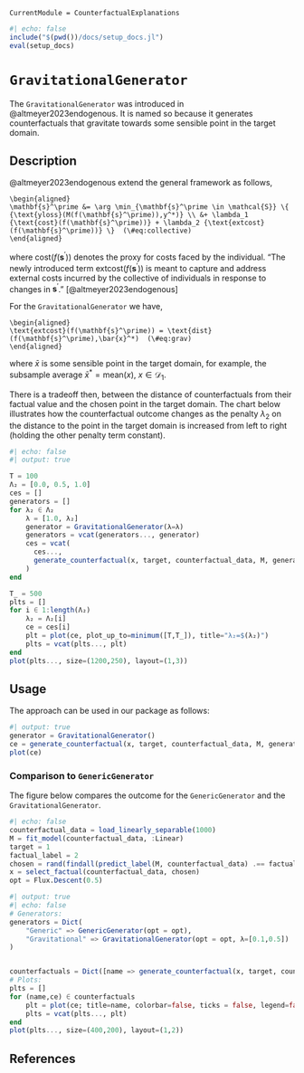 ```@meta
CurrentModule = CounterfactualExplanations 
```

```julia
#| echo: false
include("$(pwd())/docs/setup_docs.jl")
eval(setup_docs)
```

# `GravitationalGenerator`

The `GravitationalGenerator` was introduced in @altmeyer2023endogenous. It is named so because it generates counterfactuals that gravitate towards some sensible point in the target domain.

## Description

@altmeyer2023endogenous extend the general framework as follows,

```math
\begin{aligned}
\mathbf{s}^\prime &= \arg \min_{\mathbf{s}^\prime \in \mathcal{S}} \{ {\text{yloss}(M(f(\mathbf{s}^\prime)),y^*)} \\ &+ \lambda_1 {\text{cost}(f(\mathbf{s}^\prime))} + \lambda_2 {\text{extcost}(f(\mathbf{s}^\prime))} \}  (\#eq:collective)
\end{aligned} 
```

where $\text{cost}(f(\mathbf{s}^\prime))$ denotes the proxy for costs faced by the individual. "The newly introduced term $\text{extcost}(f(\mathbf{s}^\prime))$ is meant to capture and address external costs incurred by the collective of individuals in response to changes in $\mathbf{s}^\prime$." [@altmeyer2023endogenous]

For the `GravitationalGenerator` we have,

```math
\begin{aligned}
\text{extcost}(f(\mathbf{s}^\prime)) = \text{dist}(f(\mathbf{s}^\prime),\bar{x}^*)  (\#eq:grav)
\end{aligned}
```

where $\bar{x}$ is some sensible point in the target domain, for example, the subsample average $\bar{x}^*=\text{mean}(x)$, $x \in \mathcal{D}_1$. 

There is a tradeoff then, between the distance of counterfactuals from their factual value and the chosen point in the target domain. The chart below illustrates how the counterfactual outcome changes as the penalty $\lambda_2$ on the distance to the point in the target domain is increased from left to right (holding the other penalty term constant).

```julia
#| echo: false
#| output: true

T = 100
Λ₂ = [0.0, 0.5, 1.0]
ces = []
generators = []
for λ₂ ∈ Λ₂  
    λ = [1.0, λ₂]
    generator = GravitationalGenerator(λ=λ)
    generators = vcat(generators..., generator)
    ces = vcat(
      ces...,
      generate_counterfactual(x, target, counterfactual_data, M, generator; max_iter=T)
    )
end

T_ = 500
plts = []
for i ∈ 1:length(Λ₂)
    λ₂ = Λ₂[i]
    ce = ces[i]  
    plt = plot(ce, plot_up_to=minimum([T,T_]), title="λ₂=$(λ₂)")
    plts = vcat(plts..., plt)
end
plot(plts..., size=(1200,250), layout=(1,3))
```

## Usage 

The approach can be used in our package as follows:

```julia
#| output: true
generator = GravitationalGenerator()
ce = generate_counterfactual(x, target, counterfactual_data, M, generator)
plot(ce)
```

### Comparison to `GenericGenerator`

The figure below compares the outcome for the `GenericGenerator` and the `GravitationalGenerator`. 

```julia
#| echo: false
counterfactual_data = load_linearly_separable(1000)
M = fit_model(counterfactual_data, :Linear)
target = 1
factual_label = 2
chosen = rand(findall(predict_label(M, counterfactual_data) .== factual_label))
x = select_factual(counterfactual_data, chosen)
opt = Flux.Descent(0.5)
```

```julia
#| output: true
#| echo: false
# Generators:
generators = Dict(
    "Generic" => GenericGenerator(opt = opt),
    "Gravitational" => GravitationalGenerator(opt = opt, λ=[0.1,0.5])
)


counterfactuals = Dict([name => generate_counterfactual(x, target, counterfactual_data, M, gen; converge_when=:generator_conditions) for (name, gen) in generators])
# Plots:
plts = []
for (name,ce) ∈ counterfactuals
    plt = plot(ce; title=name, colorbar=false, ticks = false, legend=false, zoom=0)
    plts = vcat(plts..., plt)
end
plot(plts..., size=(400,200), layout=(1,2))
```

## References